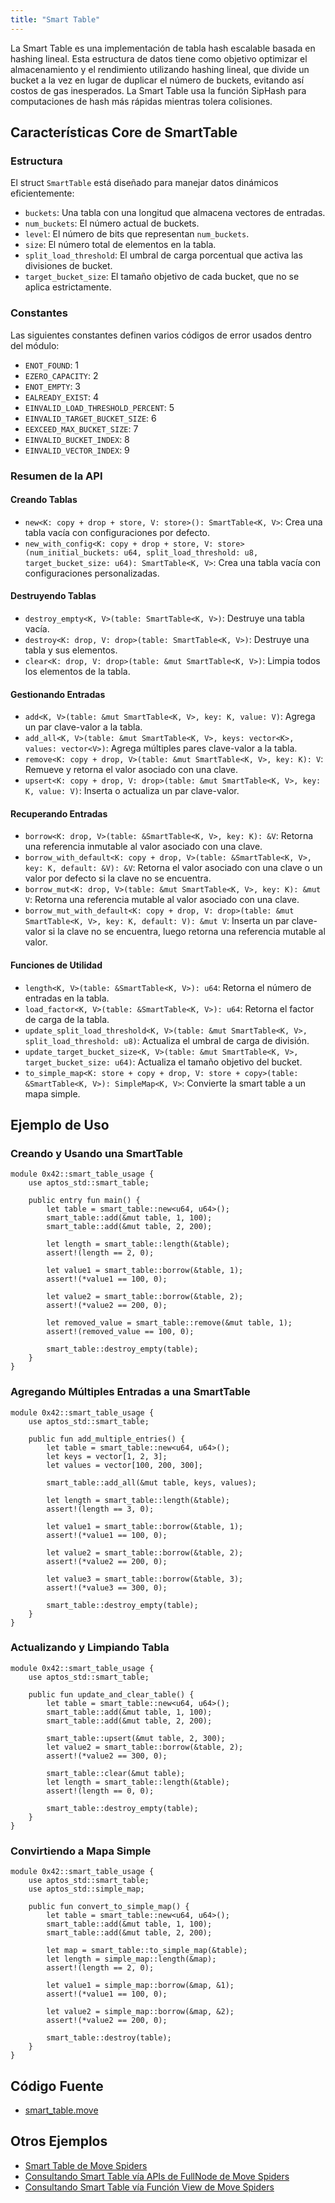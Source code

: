 ```yaml
---
title: "Smart Table"
---
```


La Smart Table es una implementación de tabla hash escalable basada en hashing lineal.
Esta estructura de datos tiene como objetivo optimizar el almacenamiento y el rendimiento utilizando hashing lineal, que divide un bucket a la vez en lugar de duplicar el número de buckets, evitando así costos de gas inesperados.
La Smart Table usa la función SipHash para computaciones de hash más rápidas mientras tolera colisiones.

## Características Core de SmartTable

### Estructura

El struct `SmartTable` está diseñado para manejar datos dinámicos eficientemente:

- `buckets`: Una tabla con una longitud que almacena vectores de entradas.
- `num_buckets`: El número actual de buckets.
- `level`: El número de bits que representan `num_buckets`.
- `size`: El número total de elementos en la tabla.
- `split_load_threshold`: El umbral de carga porcentual que activa las divisiones de bucket.
- `target_bucket_size`: El tamaño objetivo de cada bucket, que no se aplica estrictamente.

### Constantes

Las siguientes constantes definen varios códigos de error usados dentro del módulo:

- `ENOT_FOUND`: 1
- `EZERO_CAPACITY`: 2
- `ENOT_EMPTY`: 3
- `EALREADY_EXIST`: 4
- `EINVALID_LOAD_THRESHOLD_PERCENT`: 5
- `EINVALID_TARGET_BUCKET_SIZE`: 6
- `EEXCEED_MAX_BUCKET_SIZE`: 7
- `EINVALID_BUCKET_INDEX`: 8
- `EINVALID_VECTOR_INDEX`: 9

### Resumen de la API

#### Creando Tablas

- `new<K: copy + drop + store, V: store>(): SmartTable<K, V>`: Crea una tabla vacía con configuraciones por defecto.
- `new_with_config<K: copy + drop + store, V: store>(num_initial_buckets: u64, split_load_threshold: u8, target_bucket_size: u64): SmartTable<K, V>`: Crea una tabla vacía con configuraciones personalizadas.

#### Destruyendo Tablas

- `destroy_empty<K, V>(table: SmartTable<K, V>)`: Destruye una tabla vacía.
- `destroy<K: drop, V: drop>(table: SmartTable<K, V>)`: Destruye una tabla y sus elementos.
- `clear<K: drop, V: drop>(table: &mut SmartTable<K, V>)`: Limpia todos los elementos de la tabla.

#### Gestionando Entradas

- `add<K, V>(table: &mut SmartTable<K, V>, key: K, value: V)`: Agrega un par clave-valor a la tabla.
- `add_all<K, V>(table: &mut SmartTable<K, V>, keys: vector<K>, values: vector<V>)`: Agrega múltiples pares clave-valor a la tabla.
- `remove<K: copy + drop, V>(table: &mut SmartTable<K, V>, key: K): V`: Remueve y retorna el valor asociado con una clave.
- `upsert<K: copy + drop, V: drop>(table: &mut SmartTable<K, V>, key: K, value: V)`: Inserta o actualiza un par clave-valor.

#### Recuperando Entradas

- `borrow<K: drop, V>(table: &SmartTable<K, V>, key: K): &V`: Retorna una referencia inmutable al valor asociado con una clave.
- `borrow_with_default<K: copy + drop, V>(table: &SmartTable<K, V>, key: K, default: &V): &V`: Retorna el valor asociado con una clave o un valor por defecto si la clave no se encuentra.
- `borrow_mut<K: drop, V>(table: &mut SmartTable<K, V>, key: K): &mut V`: Retorna una referencia mutable al valor asociado con una clave.
- `borrow_mut_with_default<K: copy + drop, V: drop>(table: &mut SmartTable<K, V>, key: K, default: V): &mut V`: Inserta un par clave-valor si la clave no se encuentra, luego retorna una referencia mutable al valor.

#### Funciones de Utilidad

- `length<K, V>(table: &SmartTable<K, V>): u64`: Retorna el número de entradas en la tabla.
- `load_factor<K, V>(table: &SmartTable<K, V>): u64`: Retorna el factor de carga de la tabla.
- `update_split_load_threshold<K, V>(table: &mut SmartTable<K, V>, split_load_threshold: u8)`: Actualiza el umbral de carga de división.
- `update_target_bucket_size<K, V>(table: &mut SmartTable<K, V>, target_bucket_size: u64)`: Actualiza el tamaño objetivo del bucket.
- `to_simple_map<K: store + copy + drop, V: store + copy>(table: &SmartTable<K, V>): SimpleMap<K, V>`: Convierte la smart table a un mapa simple.

## Ejemplo de Uso

### Creando y Usando una SmartTable

```move filename="smart_table.move"
module 0x42::smart_table_usage {
    use aptos_std::smart_table;

    public entry fun main() {
        let table = smart_table::new<u64, u64>();
        smart_table::add(&mut table, 1, 100);
        smart_table::add(&mut table, 2, 200);

        let length = smart_table::length(&table);
        assert!(length == 2, 0);

        let value1 = smart_table::borrow(&table, 1);
        assert!(*value1 == 100, 0);

        let value2 = smart_table::borrow(&table, 2);
        assert!(*value2 == 200, 0);

        let removed_value = smart_table::remove(&mut table, 1);
        assert!(removed_value == 100, 0);

        smart_table::destroy_empty(table);
    }
}
```

### Agregando Múltiples Entradas a una SmartTable

```move filename="smart_table.move"
module 0x42::smart_table_usage {
    use aptos_std::smart_table;

    public fun add_multiple_entries() {
        let table = smart_table::new<u64, u64>();
        let keys = vector[1, 2, 3];
        let values = vector[100, 200, 300];

        smart_table::add_all(&mut table, keys, values);

        let length = smart_table::length(&table);
        assert!(length == 3, 0);

        let value1 = smart_table::borrow(&table, 1);
        assert!(*value1 == 100, 0);

        let value2 = smart_table::borrow(&table, 2);
        assert!(*value2 == 200, 0);

        let value3 = smart_table::borrow(&table, 3);
        assert!(*value3 == 300, 0);

        smart_table::destroy_empty(table);
    }
}
```

### Actualizando y Limpiando Tabla

```move filename="smart_table.move"
module 0x42::smart_table_usage {
    use aptos_std::smart_table;

    public fun update_and_clear_table() {
        let table = smart_table::new<u64, u64>();
        smart_table::add(&mut table, 1, 100);
        smart_table::add(&mut table, 2, 200);

        smart_table::upsert(&mut table, 2, 300);
        let value2 = smart_table::borrow(&table, 2);
        assert!(*value2 == 300, 0);

        smart_table::clear(&mut table);
        let length = smart_table::length(&table);
        assert!(length == 0, 0);

        smart_table::destroy_empty(table);
    }
}
```

### Convirtiendo a Mapa Simple

```move filename="smart_table.move"
module 0x42::smart_table_usage {
    use aptos_std::smart_table;
    use aptos_std::simple_map;

    public fun convert_to_simple_map() {
        let table = smart_table::new<u64, u64>();
        smart_table::add(&mut table, 1, 100);
        smart_table::add(&mut table, 2, 200);

        let map = smart_table::to_simple_map(&table);
        let length = simple_map::length(&map);
        assert!(length == 2, 0);

        let value1 = simple_map::borrow(&map, &1);
        assert!(*value1 == 100, 0);

        let value2 = simple_map::borrow(&map, &2);
        assert!(*value2 == 200, 0);

        smart_table::destroy(table);
    }
}
```

## Código Fuente

- [smart\_table.move](https://github.com/aptos-labs/aptos-core/blob/main/aptos-move/framework/aptos-stdlib/sources/data_structures/smart_table.move)

## Otros Ejemplos

- [Smart Table de Move Spiders](https://movespiders.com/courses/modules/datastructures/lessonId/7)
- [Consultando Smart Table vía APIs de FullNode de Move Spiders](https://movespiders.com/courses/modules/datastructures/lessonId/9)
- [Consultando Smart Table vía Función View de Move Spiders](https://movespiders.com/courses/modules/datastructures/lessonId/10)
